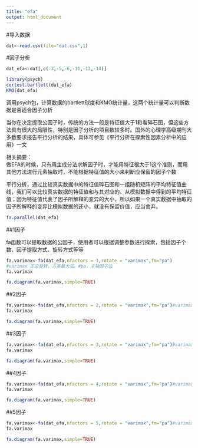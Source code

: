 ```yaml
---
title: "efa"
output: html_document
---
```


#导入数据
```r
dat<-read.csv(file="dat.csv",1)
```


#因子分析
```r
dat_efa<-dat[,c(-3,-5,-6,-11,-12,-14)]
```

```r
library(psych)
cortest.bartlett(dat_efa)
KMO(dat_efa)
```
调用psych包，计算数据的bartlett球度和KMO统计量，这两个统计量可以判断数据是否适合因子分析
    
当你在决定提取公因子时，传统的方法一般是特征值大于1和看碎石图，但这些方法具有很大的局限性，特别是因子分析的项目数较多时。国外的心理学高级期刊大多数要求报告平行分析的结果，具体可参见《平行分析在探索性因素分析中的应用》一文
    
相关摘要：    
做EFA的时候，只有用主成分法求解因子时，才能用特征根大于1这个准则，而用其他方法进行元素抽取时，不能根据特征值的大小来判断应保留的因子个数
    
平行分析，通过比较真实数据中的特征值碎石图和一组随机矩阵的平均特征值曲线，我们可以比较真实数据的特征值和与其对应的、从模拟数据中得到的平均特征值；因为特征值代表了因子所解释的变异的大小，所以如果一个真实数据中抽取的因子所解释的变异比模拟数据的还小，就没有保留价值，应当舍弃。

```r
fa.parallel(dat_efa)
```
    
##1因子
  
fa函数可以提取数据的公因子，使用者可以根据调整参数进行探索，包括因子个数、因子提取方式、旋转方式等等
    
```r
fa.varimax<-fa(dat_efa,nfactors = 1,rotate = "varimax",fm="pa")
#varimax 正交旋转，方差最大法，#pa，主轴因子法
fa.varimax
```
```r
fa.diagram(fa.varimax,simple=TRUE)
```

##2因子
```r
fa.varimax<-fa(dat_efa,nfactors = 2,rotate = "varimax",fm="pa")#varimax 正交旋转，方差最大法
fa.varimax
```
```r
fa.diagram(fa.varimax,simple=TRUE)
```


##3因子
```r
fa.varimax<-fa(dat_efa,nfactors = 3,rotate = "varimax",fm="pa")#varimax 正交旋转，方差最大法
fa.varimax
```
```r
fa.diagram(fa.varimax,simple=TRUE)
```

##4因子
```r
fa.varimax<-fa(dat_efa,nfactors = 4,rotate = "varimax",fm="pa")#varimax 正交旋转，方差最大法
fa.varimax
```
```r
fa.diagram(fa.varimax,simple=TRUE)
```

##5因子
```r
fa.varimax<-fa(dat_efa,nfactors = 5,rotate = "varimax",fm="pa")#varimax 正交旋转，方差最大法
fa.varimax
```

```r
fa.diagram(fa.varimax,simple=TRUE)
```

